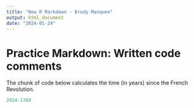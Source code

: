 ```yaml
---
title: "New R Markdown - Brody Manquen"
output: html_document
date: "2024-01-24"
---
```

# Practice Markdown: Written code comments
The chunk of code below calculates the time (in years) since the French Revolution.

```r
2024-1789
```

